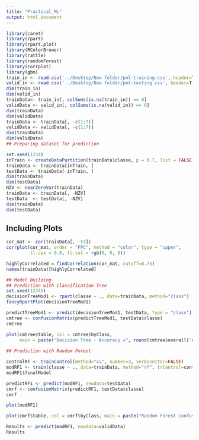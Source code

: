 ---
title: "Practical_ML"
output: html_document
---
```{r}
library(caret)
library(rpart)
library(rpart.plot)
library(RColorBrewer)
library(rattle)
library(randomForest)
library(corrplot)
library(gbm)
train_in <- read.csv('../Desktop/New folder/pml-training.csv', header=T)
valid_in <- read.csv('../Desktop/New folder/pml-testing.csv', header=T)
dim(train_in)
dim(valid_in)
trainData<- train_in[, colSums(is.na(train_in)) == 0]
validData <- valid_in[, colSums(is.na(valid_in)) == 0]
dim(trainData)
dim(validData)
trainData <- trainData[, -c(1:7)]
validData <- validData[, -c(1:7)]
dim(trainData)
dim(validData)
## Preparing dataset for prediction

set.seed(1234) 
inTrain <- createDataPartition(trainData$classe, p = 0.7, list = FALSE)
trainData <- trainData[inTrain, ]
testData <- trainData[-inTrain, ]
dim(trainData)
dim(testData)
NZV <- nearZeroVar(trainData)
trainData <- trainData[, -NZV]
testData  <- testData[, -NZV]
dim(trainData)
dim(testData)
```
## Including Plots

```{r, echo=TRUE}
cor_mat <- cor(trainData[, -53])
corrplot(cor_mat, order = "FPC", method = "color", type = "upper", 
         tl.cex = 0.8, tl.col = rgb(0, 0, 0))
```
```{r}
highlyCorrelated = findCorrelation(cor_mat, cutoff=0.75)
names(trainData)[highlyCorrelated]

## Model Building
## Prediction with Classification Tree
set.seed(12345)
decisionTreeMod1 <- rpart(classe ~ ., data=trainData, method="class")
fancyRpartPlot(decisionTreeMod1)

predictTreeMod1 <- predict(decisionTreeMod1, testData, type = "class")
cmtree <- confusionMatrix(predictTreeMod1, testData$classe)
cmtree

plot(cmtree$table, col = cmtree$byClass, 
     main = paste("Decision Tree - Accuracy =", round(cmtree$overall['Accuracy'], 4)))
     
## Prediction with Random Forest

controlRF <- trainControl(method="cv", number=3, verboseIter=FALSE)
modRF1 <- train(classe ~ ., data=trainData, method="rf", trControl=controlRF)
modRF1$finalModel

predictRF1 <- predict(modRF1, newdata=testData)
cmrf <- confusionMatrix(predictRF1, testData$classe)
cmrf

plot(modRF1)

plot(cmrf$table, col = cmrf$byClass, main = paste("Random Forest Confusion Matrix: Accuracy =", round(cmrf$overall['Accuracy'], 4)))

Results <- predict(modRF1, newdata=validData)
Results
```
